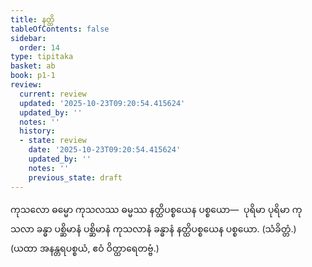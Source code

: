 ```yaml
---
title: နတ္ထိ
tableOfContents: false
sidebar:
  order: 14
type: tipitaka
basket: ab
book: p1-1
review:
  current: review
  updated: '2025-10-23T09:20:54.415624'
  updated_by: ''
  notes: ''
  history:
  - state: review
    date: '2025-10-23T09:20:54.415624'
    updated_by: ''
    notes: ''
    previous_state: draft
---
```



<ReviewStatus review={frontmatter.review} showDetails={true} />

<HypothesisAnnotation frontmatter={frontmatter} />

<DynamicBreadcrumb />

<Division number="300" book="p1-1" e="ch" v="36" p="93">

<Paragraph number="1000" book="p1-1">
ကုသလော ဓမ္မော ကုသလဿ ဓမ္မဿ နတ္ထိပစ္စယေန ပစ္စယော—  ပုရိမာ ပုရိမာ ကုသလာ ခန္ဓာ ပစ္ဆိမာနံ ပစ္ဆိမာနံ ကုသလာနံ ခန္ဓာနံ နတ္ထိပစ္စယေန ပစ္စယော. (သံခိတ္တံ.)

</Paragraph>
</Division>

<Paragraph number="1001" type="center" book="p1-1">
(ယထာ အနန္တရပစ္စယံ, ဧဝံ ဝိတ္ထာရေတဗ္ဗံ.)
</Paragraph>